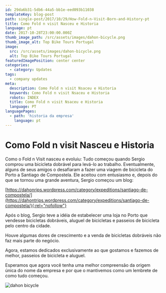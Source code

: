 ```yaml
---
id: 29da6b31-5db6-44a5-bb1e-eed093b11038
templateKey: blog-post
path: single-post/2017/10/29/How-Fold-n-Visit-Born-and-History-pt
title: Como Fold n visit Nasceu e Historia
language: pt
date: 2017-10-28T23:00:00.000Z
thumb_image_path: /src/assets/images/dahon-bicycle.png
thumb_image_alt: Top Bike Tours Portugal
image:
  src: /src/assets/images/dahon-bicycle.png
  alt: Top Bike Tours Portugal
featuredImagePosition: center center
categories:
  - category: Updates
tags:
  - company updates
meta:
  description: Como Fold n visit Nsaceu e Historia
  keywords: Como Fold n visit Nsaceu e Historia
  robots: INDEX
  title: Como Fold n visit Nsaceu e Historia
  language: PT
languagePages:
  - path: 'historia da empresa'
    language: pt
---
```


# Como Fold n visit Nasceu e Historia

Como o Fold n Visit nasceu e evoluiu: Tudo começou quando Sergio comprou uma
bicicleta dobrável para levá-lo ao trabalho. Eventualmente, alguns de seus
amigos o desafiaram a fazer uma viagem de bicicleta do Porto a Santiago de
Compostela. Ele aceitou com entusiasmo e, depois do que se tornou uma grande
aventura, Sergio começou um blog:

[https://dahonrips.wordpress.com/category/expeditions/santiago-de-compostela/](https://dahontrips.wordpress.com/category/expeditions/santiago-de-compostela/){:rel="nofollow"}

Após o blog, Sergio teve a idéia de estabelecer uma loja no Porto que vendesse
bicicletas dobráveis, aluguel de bicicletas e passeios de bicicleta pelo centro
da cidade.

Houve algumas dores de crescimento e a venda de bicicletas dobráveis não faz
mais parte do negócio.

Agora, estamos dedicados exclusivamente ao que gostamos e fazemos de melhor,
passeios de bicicleta e aluguel.

Esperamos que agora você tenha uma melhor compreensão da origem única do nome da
empresa e por que o mantivemos como um lembrete de como tudo começou.

![dahon bicycle](/src/assets/images/dahon-bicycle.png 'dahon bicycle')
